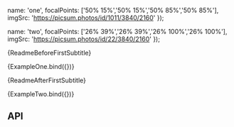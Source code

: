 

  name: 'one',
  focalPoints: ['50% 15%','50% 15%','50% 85%','50% 85%'],
  imgSrc: 'https://picsum.photos/id/1011/3840/2160'
});

  name: 'two',
  focalPoints: ['26% 39%','26% 39%','26% 100%','26% 100%'],
  imgSrc: 'https://picsum.photos/id/22/3840/2160'
});

<Meta title="Focal Point Mask"/>

<Description>{ReadmeBeforeFirstSubtitle}</Description>

<Story name="introduction">{ExampleOne.bind({})}</Story>

<Description>{ReadmeAfterFirstSubtitle}</Description>

<Story name="api">{ExampleTwo.bind({})}</Story>

## API

<PureArgsTable rows={argTypes} resetArgs={noop} updateArgs={noop}/>
